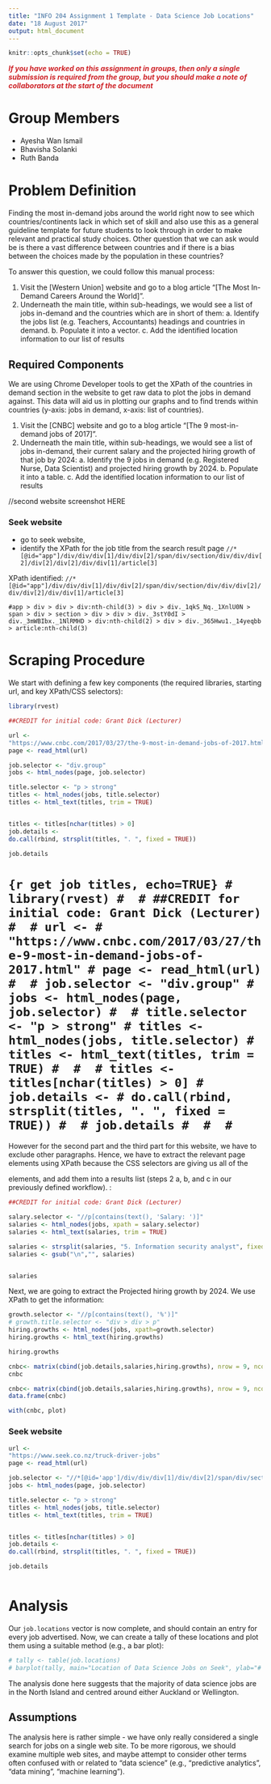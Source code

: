 ---
title: "INFO 204 Assignment 1 Template - Data Science Job Locations"
date: "18 August 2017"
output: html_document
---

```{r setup, include=FALSE}
knitr::opts_chunk$set(echo = TRUE)
```
<span style="color: #ce2227">
**_If you have worked on this assignment in groups, then only a single submission is required from the group, but you should make a note of collaborators at the start of the document_**
</span>

# Group Members
- Ayesha Wan Ismail
- Bhavisha Solanki
- Ruth Banda

# Problem Definition

Finding the most in-demand jobs around the world right now to see which countries/continents lack in which set of skill and also use this as a general guideline template for future students to look through in order to make relevant and practical study choices. Other question that we can ask would be is there a vast difference between countries and if there is a bias between the choices made by the population in these countries? 


To answer this question, we could follow this manual process:

  1. Visit the [Western Union] website and go to a blog article "[The Most In-Demand Careers Around the World]". 
  2. Underneath the main title, within sub-headings, we would see a list of jobs in-demand and the countries which are in short of them:
    a. Identify the jobs list (e.g. Teachers, Accountants) headings and countries in demand.
    b. Populate it into a vector.
    c. Add the identified location information to our list of results
    
  
## Required Components


We are using Chrome Developer tools to get the XPath of the countries in demand section in the website to get raw data to plot the jobs in demand against. This data will aid us in plotting our graphs and to find trends within countries (y-axis: jobs in demand, x-axis: list of countries). 


1. Visit the [CNBC] website and go to a blog article "[The 9 most-in-demand jobs of 2017]". 
  2. Underneath the main title, within sub-headings, we would see a list of jobs in-demand, their current salary and the projected hiring growth of that job by 2024:
    a. Identify the 9 jobs in demand (e.g. Registered Nurse, Data Scientist) and projected hiring growth by 2024.
    b. Populate it into a table.
    c. Add the identified location information to our list of results
    
//second website screenshot HERE

### Seek website
- go to seek website, 
- identify the XPath for the job title from the search result page
`//*[@id="app"]/div/div/div[1]/div/div[2]/span/div/section/div/div/div[2]/div[2]/div[2]/div/div[1]/article[3]`

XPath identified: `//*[@id="app"]/div/div/div[1]/div/div[2]/span/div/section/div/div/div[2]/div/div[2]/div/div[1]/article[3]`


`#app > div > div > div:nth-child(3) > div > div._1qkS_Nq._1XnlU0N > span > div > section > div > div > div._3stY0dI > div._3mWBIbx._1NlRMHD > div:nth-child(2) > div > div._365Hwu1._14yeqbb > article:nth-child(3)`

# Scraping Procedure
We start with defining a few key components (the required libraries, starting url, and key XPath/CSS selectors):
```{r get job titles, echo=TRUE}
library(rvest)

##CREDIT for initial code: Grant Dick (Lecturer)

url <-
"https://www.cnbc.com/2017/03/27/the-9-most-in-demand-jobs-of-2017.html"
page <- read_html(url)

job.selector <- "div.group"
jobs <- html_nodes(page, job.selector)

title.selector <- "p > strong"
titles <- html_nodes(jobs, title.selector)
titles <- html_text(titles, trim = TRUE)


titles <- titles[nchar(titles) > 0]
job.details <-
do.call(rbind, strsplit(titles, ". ", fixed = TRUE))

job.details
```



# ```{r get job titles, echo=TRUE}
# library(rvest)
# 
# ##CREDIT for initial code: Grant Dick (Lecturer)
# 
# url <-
# "https://www.cnbc.com/2017/03/27/the-9-most-in-demand-jobs-of-2017.html"
# page <- read_html(url)
# 
# job.selector <- "div.group"
# jobs <- html_nodes(page, job.selector)
# 
# title.selector <- "p > strong"
# titles <- html_nodes(jobs, title.selector)
# titles <- html_text(titles, trim = TRUE)
# 
# 
# titles <- titles[nchar(titles) > 0]
# job.details <-
# do.call(rbind, strsplit(titles, ". ", fixed = TRUE))
# 
# job.details
# 
# 
# ```

However for the second part and the third part for this website, we have to exclude other paragraphs. Hence, we have to extract the relevant page elements using XPath because the CSS selectors are giving us all of the <p> elements, and add them into a results list (steps 2 a, b, and c in our previously defined workflow). :

```{r salaries, echo=TRUE}
##CREDIT for initial code: Grant Dick (Lecturer)

salary.selector <- "//p[contains(text(), 'Salary: ')]"
salaries <- html_nodes(jobs, xpath = salary.selector)
salaries <- html_text(salaries, trim = TRUE)

salaries <- strsplit(salaries, "5. Information security analyst", fixed = TRUE)
salaries <- gsub("\n","", salaries)


salaries

```

Next, we are going to extract the Projected hiring growth by 2024. We use XPath to get the information:
```{r hiring growth rate, echo=TRUE}

growth.selector <- "//p[contains(text(), '%')]"
# growth.title.selector <- "div > div > p"
hiring.growths <- html_nodes(jobs, xpath=growth.selector)
hiring.growths <- html_text(hiring.growths)

hiring.growths

```

```{r hiring growth rate, echo=TRUE}
cnbc<- matrix(cbind(job.details,salaries,hiring.growths), nrow = 9, ncol = 4)
cnbc
```


```{r new DF, echo=TRUE}
cnbc<- matrix(cbind(job.details,salaries,hiring.growths), nrow = 9, ncol = 4)
data.frame(cnbc)
```

```{r hiring growth rate, echo=TRUE}
with(cnbc, plot)
```


### Seek website

```{r get job titles, echo=TRUE}
url <-
"https://www.seek.co.nz/truck-driver-jobs"
page <- read_html(url)

job.selector <- "//*[@id='app']/div/div/div[1]/div/div[2]/span/div/section/div/div/div[2]/div/div[2]/div/"
jobs <- html_nodes(page, job.selector)

title.selector <- "p > strong"
titles <- html_nodes(jobs, title.selector)
titles <- html_text(titles, trim = TRUE)


titles <- titles[nchar(titles) > 0]
job.details <-
do.call(rbind, strsplit(titles, ". ", fixed = TRUE))

job.details
```

```{r hiring growth rate, echo=TRUE}

```


# Analysis
Our `job.locations` vector is now complete, and should contain an entry for every job advertised. Now, we can create a tally of these locations and plot them using a suitable method (e.g., a bar plot):
```{r summary, echo=TRUE, fig.align="center", out.width="100%"}
# tally <- table(job.locations)
# barplot(tally, main="Location of Data Science Jobs on Seek", ylab="# Jobs Found", col="#00508f")
```

The analysis done here suggests that the majority of data science jobs are in the North Island and centred around either Auckland or Wellington.

## Assumptions
The analysis here is rather simple - we have only really considered a single search for jobs on a single web site. To be more rigorous, we should examine multiple web sites, and maybe attempt to consider other terms often confused with or related to "data science" (e.g., "predictive analytics", "data mining", "machine learning").

[Seek]: https://seek.co.nz
[query results]: https://www.seek.co.nz/jobs?keywords=%22data+science%22



